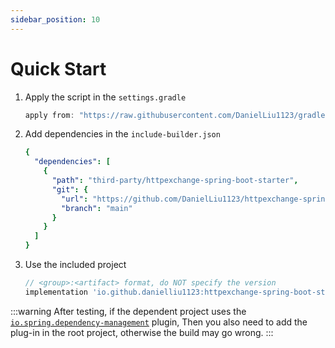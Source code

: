 ```yaml
---
sidebar_position: 10
---
```



# Quick Start

1. Apply the script in the `settings.gradle`

    ```groovy title="settings.gradle"
    apply from: "https://raw.githubusercontent.com/DanielLiu1123/gradle-include-builder/refs/heads/main/include-builder.gradle"
    ```

2. Add dependencies in the `include-builder.json`

    ```yaml title="include-builder.json"
    {
      "dependencies": [
        {
          "path": "third-party/httpexchange-spring-boot-starter",
          "git": {
            "url": "https://github.com/DanielLiu1123/httpexchange-spring-boot-starter",
            "branch": "main"
          }
        }
      ]
    }
    ```

3. Use the included project

    ```groovy title="build.gradle"
    // <group>:<artifact> format, do NOT specify the version
    implementation 'io.github.danielliu1123:httpexchange-spring-boot-starter'
    ```

:::warning
After testing, if the dependent project uses the [`io.spring.dependency-management`](https://docs.spring.io/dependency-management-plugin/docs/current/reference/html/) plugin,
Then you also need to add the plug-in in the root project, otherwise the build may go wrong.
:::

